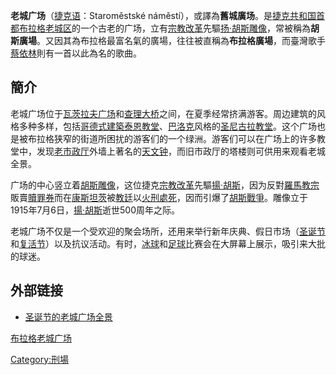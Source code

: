 {{Infobox street
| name                    = 老城广场
| native_name             = Staroměstské náměstí
| native_name_lang        = cs
| alternate_name          = 
| namesake                = 
| type                    = 方形廣場
| marker_image            = 
| image                   = Prague_07-2016_Old_Town_Square_img2.jpg
| image_size              = 350
| caption                 = 老城广场
{{Infobox mapframe|tyep=shape|zoom=15|frame-width=280}}
| other_name              = 
| former_names            = 
| postal_code             = 
| width                   = 
| area                    = 
| location                = {{捷克}}[[布拉格|布拉格]]
| client                  = 
| maint                   = 
| coordinates             = {{coord|50.0875|N|14.4214|E|display=inline,title}}
| direction_a             = 
| terminus_a              = 
| direction_b             = 
| terminus_b              = 
| junction                = 
| designer                = 
| commissioning_date      = 
| construction_start_date = 
| completion_date         = 
| inauguration_date       = <!-- {{Start date|df=y|YYYY|MM|DD}} -->
| demolition_date         = 
| north                   = 
| south                   = 
| west                    = 
| east                    = 
| website                 = <!-- {{URL|example.com}} --> 
}}'''老城广场'''（[[捷克语|捷克语]]：Staroměstské náměstí），或譯為'''舊城廣场'''。是[[捷克共和国|捷克共和国]][[首都|首都]][[布拉格|布拉格]][[布拉格老城|老城区]]的一个古老的广场，立有[[宗教改革|宗教改革]]先驅[[扬·胡斯|扬·胡斯]][[胡斯雕像|雕像]]，常被稱為'''胡斯廣場'''。又因其為布拉格最富名氣的廣場，往往被直稱為'''布拉格廣場'''，而臺灣歌手[[蔡依林|蔡依林]]則有一首以此為名的歌曲。

==簡介==
老城广场位于[[瓦茨拉夫广场|瓦茨拉夫广场]]和[[查理大桥|查理大桥]]之间，在夏季经常挤满游客。周边建筑的风格多种多样，包括[[哥德式建築|哥德式建築]][[泰恩教堂|泰恩教堂]]、[[巴洛克|巴洛克]]风格的[[圣尼古拉教堂_(布拉格老城)|圣尼古拉教堂]]。这个广场也是被布拉格狭窄的街道所困扰的游客们的一个绿洲。游客们可以在广场上的许多教堂中，发现[[布拉格老市政厅|老市政厅]]外墙上著名的[[布拉格天文钟|天文钟]]，而旧市政厅的塔楼则可供用来观看老城全景。

广场的中心竖立着[[胡斯雕像|胡斯雕像]]，这位捷克[[宗教改革|宗教改革]]先驅[[揚·胡斯|揚·胡斯]]，因为反對[[羅馬|羅馬]][[教宗|教宗]]販賣[[贖罪券|贖罪券]]而在[[康斯坦茨|康斯坦茨]]被[[教廷|教廷]]以[[火刑|火刑]][[處死|處死]]，因而引爆了[[胡斯戰爭|胡斯戰爭]]。雕像立于1915年7月6日，[[揚·胡斯|揚·胡斯]]逝世500周年之际。

老城广场不仅是一个受欢迎的聚会场所，还用来举行新年庆典、假日市场（[[圣诞节|圣诞节]]和[[复活节|复活节]]）以及抗议活动。有时，[[冰球|冰球]]和[[足球|足球]]比赛会在大屏幕上展示，吸引来大批的球迷。

== 外部链接 ==
* [https://web.archive.org/web/20080312221852/http://www.prague360.com/fs.html?loc=news%2F2006%2Fold-town-square-christmas-tower.p36 圣诞节的老城广场全景]
{{Commons|Old Town Hall (Prague)}}

[[分类:布拉格老城广场|]]
[[Category:刑場|Category:刑場]]